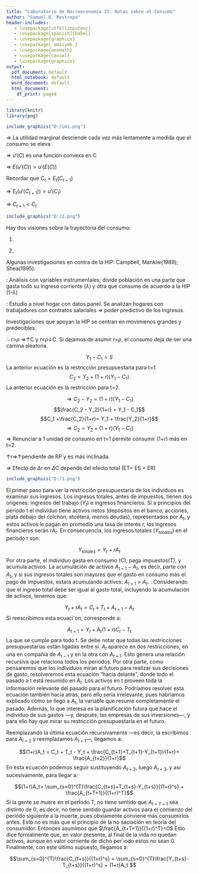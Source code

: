 ---
title: "Laboratorio de Macroeconomía II: Notas sobre el Consumo"
author: "Samuel D. Restrepo"
header-includes:
   - \usepackage[utf8]{inputenc}
   - \usepackage[spanish]{babel}
   - \usepackage{graphicx}
   - \usepackage{ amssymb }
   - \usepackage{amsmath}
   - \usepackage{cancel}
   - \usepackage{graphicx}
output:
  pdf_document: default
  html_notebook: default
  word_document: default
  html_document:
    df_print: paged
---

\maketitle

\tableofcontents
\listoffigures
\newpage
```{r, include=FALSE}
library(knitr)
library(png)
```

\section{Consumo}
\subsection{Consumo bajo certidumbre: Hipótesis del ingreso permanente}
\subsubsection{Supuestos}

\begin{itemize}
  \item T periodos. 
  \item Previsión perfecta.
  \item Función de utilidad:
  \begin{equation}
  U = \sum_{t=1}^{T} u(C_t)
  \end{equation}
  El parámetro $\beta$ es el factor de descuento subjetivo y mide la impaciencia del individuo por consumir. Si $\beta $ $\rightarrow 1$, la persona es muy paciente: ella valora el consumo futuro casi tanto como el consumo actual. i.e. ella no "descuenta" la utilidad del consumo en el futuro \textit{mucho} porque ella es indiferente entre consumir 'hoy' y 'mañana' (podemos expresar $\beta$ en términos de la \textit{tasa de descuento}: $\beta = \frac{1}{1+\rho}$). Para nuestros propósitos, asumimos que el factor de descuento es igual 1, además, asumimos que la función de utilidad del período sigue las preferencias neoclásicas tradicionales: $u(C_t)$ es estrictamente creciente, cóncava, y dos veces diferenciable con derivadas $ u'(\bullet)> 0,    u''(\bullet)<0$
  \item Restricción presupuestaria, asumiendo r=0 y $\rho$=0 (recordar que $\rho$=0 si y solo si $\beta$=1): 

 \begin{equation}
  \sum_{t=1}^{T} C_t \leq A_0 + \sum_{t=1}^{T} Y_t 
  \end{equation}
  \item $u'(\bullet)>0 \Rightarrow $ R.P se cumple con igualdad
\end{itemize}

\subsubsection{Problema del consumidor}

\begin{itemize}

\item Agente Resuelve:$$\mathcal{L} = \sum_{t=1}^{T} u(C_t) + \lambda (A_0 + \sum_{t=1}^{T} Y_t -  \sum_{t=1}^{T} C_t) $$
\item C.P.O.:
$$u'(C_t) = \lambda$$ $\lambda$ es constante $\forall t$ $$\Rightarrow u'(C_i)= u'(C_j)$$
$$\Rightarrow C_i= C_j ;$$ $C_1=C_2=...=C_T$
\item Sustituimos en la Restricción presupuestaria:
\begin{align*}
\sum_{t=1}^{T} C_t =& A_0 + \sum_{t=1}^{T} Y_t  \\
T C_t =& A_0 + \sum_{t=1}^{T} Y_t \\
C_t =& \frac{1}{T} (A_0 + \sum_{t=1}^{T} Y_t), \forall t \\
\end{align*}
$\Rightarrow$El individuo distribuye los recursos de los que dispondrá a lo largo de su vida en la misma cantidad para cada período.
\end{itemize}

\subsubsection{Implicaciones}

\textbf{Hipótesis del Ingreso Permanente}\footnote{Friedman(1957)}
\begin{itemize}
\item El consumo de un período se determina por el ingreso de toda su vida (ingreso permanente) y no por su ingreso corriente.

\item Por ejemplo, si tenemos una ganancia inesperada en t igual a Z:
\begin{itemize}
\item El ingreso corriente de t aumenta en Z
\item El ingreso permanente aumenta en sólo $\frac {Z}{T}$

$\Rightarrow$ Si T es lo suficientemente grande, el impacto de un mayor ingreso corriente en el consumo es pequeño. 
\end{itemize}
\item Aunque el comportamiento del ingreso no es importante para el consumo, sí lo es para el ahorro:
\begin{align*}
S_t =& Y_t - C_t \\
=& (Y_t - \frac{1}{T} \sum_{t=1}^{T} Y_t) - \frac{1}{T} A_0  \\
\end{align*}
Donde,
$$ Y_t - \frac{1}{T} \sum_{t=1}^{T} Y_t = Ingreso Corriente - Ingreso Permanente = Ingreso Transitorio$$
\begin{itemize}
\item $Y_t < \bar Y^P$ $\Rightarrow$ Ahorro es negativo(deuda)
\item $Y_t > \bar Y^P$ $\Rightarrow$ Ahorro es positivo
\end{itemize}

$\Rightarrow$ El agente utiliza el ahorro y la deuda para suavizar su consumo en el tiempo.
\item Distribución del ingreso entre consumo y ahorro se determina por las preferencias entre consumo presente y futuro ($\beta$) y por la información que se tenga sobre las expectativas del consumo futuro (r).
\item El ahorro se determina por la trayectoria del ingreso en el tiempo
\end{itemize}

\subsubsection{Aplicaciones Empíricas}

```{r  out.width = "110%", fig.cap="Algunas relaciones diferentes entre el ingreso corriente y el consumo", echo=FALSE}
include_graphics("D:/im1.png") 
```

\begin{itemize}
\item Keynes(1936): el consumo es determinado por el ingreso corriente disponible. El consumo agregado depende del ingreso agregado en una relación estable. A mayor ingreso, mayor proporción del ingreso ahorrado. Hay tres casos por considerar:

\begin{itemize}
\item A) Con datos de corte transversal se cumple el postulado de Keynes
\item B) En el tiempo y en términos agregados la relación es esencialmente proporcional
\item C) Al distinguir entre grupos sociales se encuentra la misma relación proporcional entre, por ejemplo, negros y blancos, pero con interceptos distintos.
\end{itemize}
\item Los tres casos anteriores (A, B y C) tienen explicación bajo la HIP.


\item Supongamos que $C=Y^P$, $Y=Y^P+Y^T$
$$Y^T=Y - Y^P$$ Lo anterior expresa las desviaciones del ingreso corriente con respecto al ingreso permanente
$$E(Y^T)=0$$
$$cov(Y^P, Y^T) = 0$$
\item Considerando la regresión:
\begin{align*}
C_i=& a+bY_i+u_i \\
\hat b=& \frac{cov(Y_i,C_i)}{var(Y_i)} = \frac{cov(Y^P_i+Y^T_i, Y^P_i)}{var(Y^P_i+Y^T_i)} \\
\hat b =& \frac{var(Y^P_i)}{var(Y^P_i)+var(Y^T_i)}= \frac{1}{1+ \frac{var(Y^T)}{var(Y^P)}} \\
\hat a=& \bar C - \hat b \bar Y = \bar Y^P - \hat b (\bar Y^P + \bar Y^T)
\end{align*}
Recordar que la media del ingreso transitorio es cero, entonces:
\begin{align*}
\hat a=& (1-\hat b)\bar Y^P 
\end{align*}
$\Rightarrow$ El determinante esencial de la pendiente de la función de consumo estimada, $\hat b$, es la variación relativa en el ingreso permanente y transitorio.

\item Un incremento en el ingreso corriente se asocia con un aumento en consumo sólo en la medida en que se refleja en un aumento en el ingreso permanente.

\item Cuando la variación del ingreso permanente es relativamente mayor a la del ingreso transitorio, casi todas las diferencias en el ingreso corriente se reflejan en el ingreso permanente; el consumo se incrementa casi 1 a 1 con el ingreso corriente.

$$\frac{var(Y^T)}{var(Y^P)}\rightarrow0$$
$$\Rightarrow \hat b \rightarrow 1$$
\item Cuando $var(Y^P)<var(Y^T)$, las variaciones del ingreso corriente poco se deben a variaciones del ingreso permanente, entonces el consumo incrementa poco ante incrementos en el ingreso corriente
\begin{itemize}
\item \textit{Corte transversal:} $\Delta Y$ reflejan factores como el desempleo o diferentes estados del ciclo vital $\Rightarrow \hat b$<1

\item \textit{Serie de tiempo:} Se reflejan factores de largo plazo con efecto permanente, aumento permanente de recursos $\Rightarrow \hat b$$\rightarrow$1, $\hat a\rightarrow$0.
\end{itemize}
\end{itemize}

\newpage

\subsection{Consumo con incertidumbre: Hipótesis de la caminata aleatoria}

\subsubsection{Supuestos}

\begin{itemize}
\item Incertidumbre con respecto a ingresos futuros
\item r=$\rho$=0
\item Función de utilidad instantánea cuadrática:
$$u(C_t)=C_t-\frac{a}{2}C^2_t$$
con $u'(C_t)=1-aC_t$, a>0
\item Restricción Presupuestaria
$$\sum_{t=1}^{T} E_1(C_t) = A_0 + \sum_{t=1}^{T} E_1(Y_t) $$

\end{itemize}
\subsubsection{Problema del consumidor}
\begin{itemize}
\item Ecuación de Euler:
$$1-aC_1=E_1(1-aC_t), \forall t=2,...,T$$
La ecuación anterior muestra que si el individuo está optimizando y  renuncia a utilidad marginal en t=1(lado izquierdo de la ecuación), entonces el agente consume el valor esperado de la utilidad marginal a la que renunció en t(lado derecho).

$$1-aC_1=E_1(1-aC_t)$$
$$\bcancel{1} - \bcancel{a}C_1 = \bcancel{1} - \bcancel{a}E_1(C_t) $$
\begin{equation}
C_1=E_1(C_t), \forall t=2,...,T
\end{equation}

\item Otra forma de resolver el problema:
$$\mathcal{L} = E_1 \Big [\sum_{t=1}^{T} (C_t - \frac{a}{2}C^2_t)\Big ] - \lambda E_1 \Big [\sum_{t=1}^{T} C_t -A_0 - \sum_{t=1}^{T} Y_t\Big ]  $$
C.P.O:

\begin{align*}
C^*_1: E_1[1-aC_1]-\lambda=& 0 \\
C^*_t: E_1[1-aC_t]-\lambda=& 0, \forall t=2,...,T\\
E_1[1-aC_1]=& E_1[1-aC_t]\\
\bcancel{1} - \bcancel{a}C_1 =& \bcancel{1} - \bcancel{a}E_1(C_t) \\
\end{align*}
\begin{equation}
C_1=E_1(C_t), \forall t=2,...,T
\end{equation}
\item Sustituimos en la Restricción Presupuestaria:
\begin{align*}
\sum_{t=1}^{T} E_1(C_t) =& A_0 + \sum_{t=1}^{T} E_1(Y_t) \\
\sum_{t=1}^{T} C_1 =& A_0 + \sum_{t=1}^{T} E_1(Y_t) \\
TC_1=& A_0 + \sum_{t=1}^{T} E_1(Y_t) \\
\end{align*}
\begin{equation}
C_1=\frac{1}{T}\Big (A_0 + \sum_{t=1}^{T} E_1(Y_t)  \Big)
\end{equation}
\item Una función de utilidad cuadrática implica que la utilidad marginal sea lineal en $C_t$

$$u'(C_t) lineal \Rightarrow u'''(\bullet)=0$$
\item Como supuesto, tomamos únicamente la parte de la función en que $u'(\bullet)>0 $, $u''(\bullet)<0$

\item $u'''(\bullet)$ es el ritmo de crecimiento de la utilidad marginal.

\item Todos los elementos anteriores implican que: 

\begin{align*}
u'(E[C_t])=& E[u'(C_t)] \\
u'(C_1)=& E[1-aC_t] \\
\bcancel{1} - \bcancel{a}C_1 =& \bcancel{1} - \bcancel{a}E_1(C_t) \\
C_1=& E_1(C_t), \forall t=2,...,T \\
\end{align*}
\end{itemize}

\subsubsection{Implicaciones}
\begin{itemize}
\item De (3) podemos concluir que el consumo de cada periodo es igual al consumo esperado de consumos futuros, para todos los periodos. O equivalentemente, el consumo en valor esperado en el período t es igual al consumo cierto del período 1.

Esto implica que:

$$C_t=E_{t-1}(C_t)+e_t$$
donde $e_t$ es una variable tal que $E_{t-1}(e_t)$

\item Si consideramos que $C_{t-1}=E_{t-1}(C_t)$
\begin{equation}
C_t= C_{t-1}+e_t \Rightarrow C_{t+1}=C_t+e_{t+1}
\end{equation}
Es decir, según Hall (1978), el consumo sigue una \textit{caminata aleatoria}. Esto quiere  decir que las variaciones en el cosumo son impredecibles. Sólo los cambios no anticipados en el ingreso pueden alterar el ingreso permanente y, por lo tanto, el consumo. En otras palabras, Dado que el valor esperado ha sido tomando en consideración toda la información disponible en t, el único origen de desviaciones
serán shocks inesperados al consumo.

\item La característica importante de este proceso (6) es que todos los shocks al consumo tienen efectos
permanentes; es decir, no se deshacen.

\item Además, teniendo en cuenta lo anterior (6), podemos señalar que el mejor predictor del consumo futuro es el consumo presente.

\item De (5) decimos que se cumple el \textit{equivalente cierto:} el agente consume la cantidad que consumiría si sus ingresos futuros fueran igual a sus medias con certeza, i.e.la incertidumbre sobre el ingreso futuro no impacta el consumo.

\item El consumidor se comparta como si en el periodo fuera dotado con el valor promedio del ingreso corriente.

\item Como conclusión importante recordar que un individuo que en ausencia de incertidumbre
tendría su consumo parejo (Sección anterior); bajo incertidumbre el cambio de consumo de período a período no es predecible por cuanto sólo cambia como resultado de las noticias que se reciben en cada período, y estos cambios son permanentes.

\item Podemos analizar qué determina los cambios en el consumo, $e_t$:

\begin{align*}
C_2=& \frac{1}{T-1}\Big (A_1+\sum_{t=2}^{T}E_2[Y_t]\Big) \\
A_1=& A_0-Y_1-C_1 \\
C_2=& \frac{1}{T-1}\Big (A_0 +Y_1 -C_1 + \sum_{t=2}^{T}E_2[Y_t] \Big ) \\
\end{align*}
Sumando y restando $\sum_{t=2}^{T}E_1[Y_t]$:

$$=\frac{1}{T-1}\Bigg (A_0 +Y_1 -C_1 + \sum_{t=2}^{T}E_1[Y_t]+ \Big (\sum_{t=2}^{T}E_2[Y_t] - \sum_{t=2}^{T}E_1[Y_t]\Big ) \Bigg )$$
Agregando $Y_1$ a la sumatoria de $E_1[\bullet]$:
$$=\frac{1}{T-1}\Bigg (A_0 -C_1 + \sum_{t=1}^{T}E_1[Y_t]+ \Big (\sum_{t=2}^{T}E_2[Y_t] - \sum_{t=2}^{T}E_1[Y_t]\Big ) \Bigg )$$
Recordar que $C_1=\frac{1}{T}\Big (A_0 + \sum_{t=1}^{T}E_1[Y_t] \Big )$
\begin{align*}
C_2=& \frac{1}{T-1}\Bigg (TC_1 -C_1 + \Big (\sum_{t=2}^{T}E_2[Y_t] - \sum_{t=2}^{T}E_1[Y_t] \Big ) \Bigg ) \\
C_2=& \frac{1}{T-1}\Bigg (C_1 (T-1) + \Big (\sum_{t=2}^{T}E_2[Y_t] - \sum_{t=2}^{T}E_1[Y_t] \Big ) \Bigg ) \\
=& C_1 + \frac{1}{T-1}\Bigg ( \sum_{t=2}^{T}E_2[Y_t] - \sum_{t=2}^{T}E_1[Y_t] \Bigg )= C_1 + e_2 \\
\end{align*}
Generalizando:
\begin{align*}
C_t =& C_{t-1} + \frac{1}{T-(t-1)} \Big (\sum_{i=t}^{T} E_t[Y_i] - \sum_{i=t}^{T} E_{t-1}[Y_i] \Big )= C_{t-1} + e_t 
\end{align*}
\item Los cambios en el consumo sólo pueden ser explicados por cambios en la estimación que el agente hace de sus recursos vitales divididos entre los periodos de vida restantes.
\end{itemize}

\subsubsection{¿Qué pasa si u'''>0?}

$\Rightarrow$ La utilidad marginal desciende cada vez más lentamente a medida que el consumo se eleva

$\Rightarrow$ $u'(C)$ es una función convexa en C 

$\Rightarrow$ $E (u'(C))>u'(E(C))$

Recordar que $C_t = E_t(C_{t+1})$

$\Rightarrow$ $E_t (u'(C_{t+1}))>u'(C_t)$

$\Rightarrow$ $C_{t+1}<C_t$

\begin{itemize}
\item De esta manera, una reducción en $C_t$ incrementa la utilidad esperada del individuo.

\item Por lo tanto, la combinación de u'''>0 e incertidumbre sobre los ingresos futuros reduce el consumo presente e incrementa el ahorro.

\item Esto es conocido como \textbf{ahorro precautorio}

\item Un agente racional que maximiza satisface la ecuación de Euler con igualdad. Por tanto, el individuo reducirá su consumo presente, dándole mayor utilidad en el futuro.




\textbf{Impacto de la incertidumbre con u'''>0}

\item $\uparrow C_H$ $\Rightarrow$ u'(C) cae relativamente poco

\item Si además $\downarrow C_L$ $\Rightarrow$ se magnifica el aumento en la utilidad marginal

\item Por lo tanto, el incremento de la incertidumbre incrementa la utilidad marginal esperada.

\item De esta manera, el incremento de la incertidumbre incrementa el incentivo a ahorrar, disminuyendo el consumo presente.

\end{itemize}

```{r  out.width = "100%", fig.cap="Los efectos de una tercera derivada positiva de la función de utilidad sobre la utilidad marginal esperada del consumo", echo=FALSE}
include_graphics("D:/2.png") 

```
\newpage
\subsubsection{Aplicación empírica: Pruebas de la hipótesis de la caminata aleatoria}


Hay dos visiones sobre la trayectoria del consumo: 

  1. \textit{Exceso de sensibilidad del consumo:}

   \begin{itemize}
    \item Flavin (1981)
    \item Visión tradicional: Consumo responde a cambios esperados en el ingreso (ciclo económico).
      

   \end{itemize}

  2. \textit{Hipótesis de la caminata aleatoria:} 
    
\begin{itemize}
     \item Hall (1981)
     \item Extensión de la Hipótesis del Ingreso Permanente.
     \item Sólo cambios inesperados en el ingreso que sean de carácter permanente generan cambios en el consumo
    $\Rightarrow$ si el consumo cae, no se espera una recuperación.
  
  $\Rightarrow$ No se pueden predecir cambios en el consumo.
\end{itemize}
 
 Algunas investigaciones en contra de la HIP: Campbell, Mankiw(1989); Shea(1995).
 
 \textit{Campbell, Mankiw(1989)}: Análisis con variables instrumentales; divide población en una parte que gasta todo su ingreso corriente ($\lambda$) y otra que consume de acuerdo a la HIP (1-$\lambda$)
 
 \begin{itemize}
 \item A nivel agregado:
 $$C_t-C_{t-1}=\lambda(Y_t - Y_{t-1}) + (1-\lambda)e_t=\lambda Z_t + V_t$$
 
 Donde $e_t$ es el cambio en estimación del ingreso permanente y se espera que $\lambda=0$ para probar la HIP.
 
 $Z_t$ y $V_t$ están correlacionados $\Rightarrow$ sobreestimación.

 
 \item \textit{Resultado:} Consumo agregado aumenta aproximadamente 50 centavos ante un aum ento de 1 dólar en Y ($\lambda$=0.42 usando 3 rezagos, $\lambda$=0.52 usando 5 rezagos)
 
 $\Rightarrow$ Consumo es predecible
 $\Rightarrow$ Se rechaza HIP.
 
  \end{itemize}
  
 
\textit{Shea (1995)}: Estudio a nivel hogar con datos panel. Se analizan hogares con trabajadores con contratos salariales $\Rightarrow$ poder predictivo de los ingresos.
 
\begin{itemize}
 \item Se rechaza la HIP
 \item Esto podría deberse a restricciones de liquidez
 $\Rightarrow$ Divisón en dos grupos:  con activos (se cumple HIP) y sin activos (No se cumple HIP)
 
 Resultado: El efecto de $\Delta$$Y_t$ esperado en cosumo es el mismo en ambos grupos $\Rightarrow$ Se rechaza la HIP
 
 \item Analizando sectores de bajos recursos con hogares con expectativas de ingresos decrecientes (HIP predice ahorro).
 \item Se encuentra que estos hogares tienen un efecto del ingreso de 2.24 sobre el consumo $\Rightarrow$ Se rechaza HIP
 
   
\end{itemize}
 Investigaciones que apoyan la HIP se centran en movimienos grandes y predecibles:
 
  \begin{itemize}
  \item Paxson(1993) y Browning, Collado(2001) analizan fluctuaciones estacionales de los ingresos laborales.
  
  \item Hsieh(2003) analiza los pagos anuales a los residentes de Alaska por regalías de petróleo.
   \end{itemize}

\newpage
\subsection{Tasa de interés y ahorro}

\begin{itemize}
\item Efecto de la tasa de interés en el consumo
\item Supuestos: r,$\rho$ $\neq$0
\item Consumidor resuelve: 
\begin{align*}
\max_{Ct}E_0[U]=& E_0\Big[ \sum_{t=0}^{T} \beta^t u(C_t) \Big]\\
s.a: E_0 \Bigg[\sum_{t=0}^{T}\Big(\frac{1}{1+r}\Big)^t C_t \Bigg]=& E_0\Bigg[A_0+\sum_{t=0}^{T}\Big(\frac{1}{1+r}\Big)^t Y_t\Bigg]
\end{align*}

$\rightarrow$ Ecuación de Euler:
$$u'(C_t)=\beta(1+r)E_t[u'(C_{t+1})]$$
$\rightarrow$ Lagrangiano:
$$\mathcal{L} = E_0\Bigg[\sum_{t=0}^{T}\beta^t u(C_t)-\lambda\sum_{t=0}^{T}\Bigg(\Big(\frac{1}{1+r}\Big)^t (C_t-Y_t)-A_0\Bigg)\Bigg]$$

C.P.O:
\begin{align*}
C^*_t: \beta^t u'(C_t) - \lambda\Big(\frac{1}{1+r}\Big)^t =& 0 \\ 
C^*_{t+1}: \beta^{t+1} E_t [u'(C_{t+1})] - \lambda\Big(\frac{1}{1+r}\Big)^{t+1} =& 0\\
\frac{\bcancel{\beta^t} u'(C_t)}{\bcancel{\beta^{t+1}}E_t[u'(C_{t+1})]}=&  \frac{\bcancel{\lambda}\bcancel{\Big(\frac{1}{1+r}\Big)^t}}{\bcancel{\lambda}\bcancel{\Big(\frac{1}{1+r}\Big)^{t+1}}}\\
\frac{u'(C_t)}{\beta E_t[u'(C_{t+1})]}=& \frac{1}{\frac{1}{1+r}}\\
\frac{u'(C_t)}{\beta E_t[u'(C_{t+1})]}=& 1+r
\end{align*}
Tenemos tres casos:
\begin{align*}
1) \beta(1+r)=\frac{1+r}{1+\rho}=& 1 \\
\Rightarrow u'(C_t)=& E_t[u'(C_{t+1})]\\
\Rightarrow C_t=& E_t[C_{t+1}]\\
2) \beta(1+r)=\frac{1+r}{1+\rho}>& 1 \\
\Rightarrow u'(C_t)>& E_t[u'(C_{t+1})]\\
\Rightarrow C_t<& E_t[C_{t+1}]\\
3) \beta(1+r)=\frac{1+r}{1+\rho}<& 1 \\
\Rightarrow u'(C_t)<& E_t[u'(C_{t+1})]\\
\Rightarrow C_t>& E_t[C_{t+1}] 
\end{align*}
\end{itemize}

$\therefore$ r>$\rho$ $\Rightarrow$$\uparrow$C y r<$\rho$$\downarrow$C. Si dejamos de asumir r=$\rho$, el consumo deja de ser una camina aleatoria.

\begin{itemize}

\item Caso específico: función de utilidad CRRA

$$u(C_t)=\frac{C_t^{1-\theta}}{1-\theta}$$
Donde $\theta$ es el coeficiente de aversión relativa al riesgo.

$$\Rightarrow u'(C_t) = C_t^{-\theta}$$
\item Con certidumbre, la ecuación de Euler:
$$C_t^{-\theta}=\beta(1+r)C_{t+1}^{-\theta}$$
$$\Big(\frac{C_{t+1}}{C_t}\Big)^\theta=\beta(1+r)$$
$$\frac{C_{t+1}}{C_t}=\Big[\beta(1+r)\Big]^{\frac{1}{\theta}}= \Big(\frac{1+r}{1+\rho}\Big)^{\frac{1}{\theta}} $$
\end{itemize}

\begin{itemize}
\item Variaciones en la tasa de interés llevan a variaciones en el componente predecible del consumo.
\item La evidencia muestra que esta respuesta es pequeña, lo que sugiere una elasticidad de sustitución intertemporal muy baja ($\theta$ alto).
\item En el caso de dos periodos: ($A_0=0$)
\end{itemize}

   $$Y_1 - C_1= S  $$ La anterior ecuación es la restricción presupuestaria para t=1.
   $$C_2= Y_2+(1+r)(Y_1- C_1)$$ La anterior ecuación es la restricción para t=2.
   
   $$\Rightarrow C_2 - Y_2 = (1+r)(Y_1-C_1)$$
   $$\frac{C_2 - Y_2}{1+r} = Y_1 - C_1$$
   $$C_1 +\frac{C_2}{1+r}= Y_1 + \frac{Y_2}{1+r}$$
   $$\Rightarrow C_2 = Y_2 + (1+r)(Y_1 - C_1)$$
   $\Rightarrow$ Renunciar a 1 unidad de consumo en t=1 permite consumir (1+r) más en t=2.
   
   $\uparrow$r$\Rightarrow$$\uparrow$pendiente de RP y es más inclinada.
   
   
\begin{itemize}

\item Analizando cambios en r:

Cuando $\Delta$r se producen dos efectos:

 \begin{itemize}
 \item \textit{Efecto sustitución}: Costo de oportunidad (mismo para todos los agentes).
 \item \textit{Efecto renta}: Cambio en riqueza (depende de si el agente es ahorrador, deudor o neutral)
 \end{itemize}
   
\end{itemize}

$\Rightarrow$ Efecto de $\Delta$r en $\Delta$C depende del efecto total (ET= ES + ER)

\subsubsection{Efecto del aumento en la tasa de interés para los distintos agentes}

\textit{Agente Neutral:}
\begin{itemize}
\item ER=0 y $\uparrow$r $\Rightarrow$ $\uparrow$S $\uparrow$C con $\downarrow$$C_1$ y $\uparrow$$C_2$ $\therefore$ Aumenta el ahorro.
\end{itemize}

\textit{Agente Ahorrador:}
\begin{itemize}
\item ER>0 y $\uparrow$r $\Rightarrow$ S>0 $\Rightarrow$ Tenemos dos casos, si  ER>ES $\Rightarrow$ $\downarrow$ S; por otra parte, si ER<ES $\Rightarrow$ $\uparrow$ S $\therefore$ ¡El efecto es ambiguo!.
\end{itemize}

\textit{Agente Deudor:}
\begin{itemize}
\item ER<0 y $\uparrow$r $\Rightarrow$ S<0 $\Rightarrow$  ER $\Rightarrow$  $\uparrow$ S y ES $\Rightarrow$  $\uparrow$ S $\therefore$ ¡Aumenta el ahorro!.
\end{itemize}

\begin{itemize}
\item Tanto para el caso de agentes neutros como para deudores, un aumento en la tasa de interés lleva a aumentos en el ahorro (y en el consumo en el tiempo)

\item Pero en el caso de un ahorrador el efecto total es ambiguo
\end{itemize}

```{r  out.width = "110%", fig.cap="La tasa de interés y las elecciones de consumo en el caso de dos períodos", echo=FALSE}
include_graphics("D:/3.png") 

```
\newpage
\subsection{Consumo y activos de riesgo}

\begin{itemize}
\item Derivado de un problema de maximización de utilidad:

\begin{equation}
u'(C_t)P_t^i = E_t\Big[\sum_{k=1}^{\infty}\beta^k u'(C_{t+k})D_{t+k}^i \Big]
\end{equation}
Donde $P_t^i$ y $D_{t+k}^i$ son el precio del activo i en t y el payoff del activo i en t+k.

\item Definiendo$R_{t+k}^i$ = 1 +$r_{t+k}^i$= $\frac{D_{t+k}^i}{P_t^i}$ y con T=1:

$$u'(C_t)= \beta E_t\Big[(1+r_{t+1}^i) u'(C_{t+1}) \Big], \forall i$$
$$\Rightarrow u'(C_t) = \beta \Big[E_t(1+r_{t+1}^i) E_t u'(C_{t+1}) + cov\big(1+r_{t+1}^i, u'(C_{t+1})\big)\Big], \forall i$$
\item Suponer u($C_t$)= $C_t$ - $\frac{a}{2}$ $C_t^2$
$$\Rightarrow u'(C_t)=1-aC_t$$
sustituyendo en $cov(\bullet)$:
\begin{equation}
u'(C_t)= \beta \Big[E_t(1+r_{t+1}^i)E_t\big(u'(C_{t+1})\big)-acov\big(1+r_{t+1}^i, C_{t+1}\big)\Big]
\end{equation}

\item El individuo no tiene en cuenta qué tan riesgoso es un activo (varianza) cuando decide si lo adquirirá.

\item Intuitivamente incrementar marginalmente la tenencia de un activo riesgoso, no incrementa la varianza en el consumo del agente.

\item Al evaluar un incremento marginal en la cantidad acumulada de un activo, el individuo sólo se fija en el rendimiento esperado del activo y su relación con el consumo.

\item Si la remuneración de un activo es alta cuando el consumo es bajo (u'($C_t$) es alta), comprar una unidad más de este activo eleva la utilidad esperada más que comprar una unidad del activo libre de riesgo.

\item A medida que el individuo invierte más en dicho activo, su consumo pasa a depender cada vez más de la renumeración de este

$\Rightarrow$ Para optimizar la composición del portafolio es crucial compensar los riegos.
\end{itemize}

\textit{Tenemos tres casos posibles}
\begin{itemize}
\item 1) $cov\big(1+r_{t+1}^i, u'(C_{t+1})\big)>0$: alto rendimiento cuando la utilidad marginal es alta (i.e cuando el consumo es bajo)

Ejemplo: Seguro o algún activo contingente.

\item 2) $cov\big(1+r_{t+1}^i, u'(C_{t+1})\big)<0$: alto rendimiento cuando la utilidad marginal es baja (i.e cuando el consumo es alto)

Ejemplo: activo riesgoso (acción) 'cuando el consumo le va bien, al activo le va bien'.

\item 3) $cov\big(1+r_{t+1}^i, u'(C_{t+1})\big)=0$: rendimiento y consumo no están correlacionados 

Ejemplo: activo libre de riesgo ($r_t$ estocástica)
\end{itemize}

\newpage

\subsection{Anexo: Obteniendo la Restricción Presupuestaria para muchos períodos(Caso General)} 

El primer paso para ver la restricción presupuestaria de los individuos es
examinar sus ingresos. Los ingresos totales, antes de impuestos, tienen dos
orígenes: ingresos del trabajo ($Y_t$) e ingresos financieros. Si a principios del período t el individuo tiene activos netos (depósitos en el banco, acciones, plata debajo del colchón, etcétera, menos deudas), representados por $A_t$, y estos activos le pagan en promedio una tasa de interés r, los ingresos
financieros serán r$A_t$. En consecuencia, los ingresos totales ($Y_{totales}$) en el período t son:

$$Y_{totales} = Y_t+rA_t$$
Por otra parte, el individuo gasta en consumo (C), paga impuestos(T), y acumula activos. La acumulación de activos $A_{t+1} - A_t$, es decir, parte
con $A_t$, y si sus ingresos totales son mayores que el gasto en consumo más el pago de impuestos, estará acumulando activos: $A_{t+1}$ > $A_t$. \textit{La acumulación de activos es el ahorro del individuo}. Considerando que el ingreso total debe ser igual al gasto total, incluyendo la acumulación de activos, tenemos que:

$$Y_t + rA_t = C_t+ T_t + A_{t+1} -A_t$$
Si reescribimos esta ecuaci´on, corresponde a:

$$A_{t+1}= Y_t + A_t(1+r) C_t - T_t$$
La que se cumple para todo t. Se debe notar que todas las restricciones
presupuestarias están ligadas entre sí. $A_t$ aparece en dos restricciones, en una
en compañía de $A_{t-1}$ y en la otra con $A_{t+1}$. Esto genera una relación recursiva
que relaciona todos los períodos. Por otra parte, como pensaremos que los
individuos miran al futuro para realizar sus decisiones de gasto, resolveremos esta ecuación “hacia delante”, donde todo el pasado a t está resumido en
$A_t$. Los activos en t proveen toda la información relevante del pasado para el
futuro. Podríamos resolver esta ecuación también hacia atrás, pero ello sería
irrelevante, pues habríamos explicado cómo se llegó a $A_t$, la variable que resume completamente el pasado. Además, lo que interesa es la planificación futura que hace el individuo de sus gastos —y, después, las empresas de sus inversiones—, y para ello hay que mirar su restricción presupuestaria en el futuro.

Reemplazando la última ecuación recursivamente —es decir, la escribimos
para $A_{t+2}$ y reemplazamos $A_{t+1}$—, llegamos a:

$$(1+r)A_t = C_t + T_t - Y_t + \frac{C_{t+1}+T_{t+1}-Y_{t+1}}{1+r}+ \frac{A_{t+2}}{1+r}$$
En esta ecuación podemos seguir sustituyendo $A_{t+2}$, luego $A_{t+3}$, y así sucesivamente, para llegar a:

$$(1+r)A_t= \sum_{s=0}^{T}\frac{C_{t+s}+T_{t+s}-Y_{t+s}}{(1+r)^s} + \frac{A_{t+T+1}}{(1+r)^T}$$
Si la gente se muere en el perÍodo T, no tiene sentido que $A_{t+T+1}$ sea distinto de 0; es decir, no tiene sentido guardar activos para el comienzo del período siguiente a la muerte, pues obviamente conviene más consumirlos antes. Esto no es más que el principio de la no saciación en teoría del consumidor. Entonces asumimos que $\frac{A_{t+T+1}}{(1+r)^T}=0$ Esto dice formalmente que, en valor presente, al final de la vida no quedan activos, aunque en valor corriente de dicho
per´ıodo estos no sean 0. Finalmente, con este último supuesto, llegamos a:

$$\sum_{s=0}^{T}\frac{C_{t+s}}{(1+r)^s} =  \sum_{s=0}^{T}\frac{Y_{t+s}-T_{t+s}}{(1+r)^s} + (1+r)A_t $$
